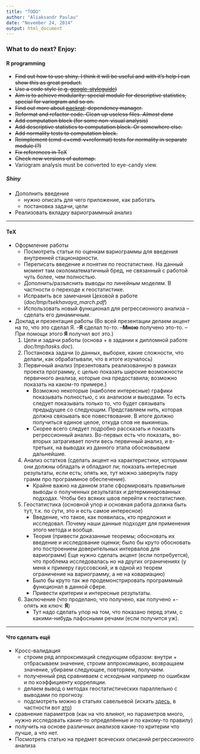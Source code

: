 ```yaml
---
title: "TODO"
author: "Aliaksandr Paulau"
date: "November 24, 2014"
output: html_document
---
```


### What to do next? Enjoy:
#### R programming
* ~~Find out how to use shiny. I think it will be useful and with it's help I can show this as great product.~~  
* ~~Use a code style (e.g. [google-styleguide](https://google-styleguide.googlecode.com/svn/trunk/Rguide.xml))~~
* ~~Aim is to achieve modularity: special module for descriptive statistics, special for variogram and so on.~~
* ~~Find out more about [packrat](http://rstudio.github.io/packrat): dependency manager.~~
* ~~Reformat and refactor code. Clean up useless files. _Almost done_~~
* ~~Add computation block (for some non-visual analysis)~~
* ~~Add descriptive statistics to computation block. Or somewhere else.~~
* ~~Add normality tests to computation block.~~
* ~~Reimplement (cmd-c+cmd-v+reformat) tests for normality in separate module (?)~~
* ~~Fix references in TeX~~
* ~~Check new versions of automap.~~
* Variogram analysis must be converted to eye-candy view.

##### Shiny
* Дополнить введение
    + нужно описать для чего приложение, как работать
    + постановка задачи, цели
* Реализовать вкладку вариограммный анализ
    
---

#### TeX
* Оформление работы
    + Посмотреть статьи по оценкам вариограммы для введения внутренней стационарности.
    + Переписать введение и понятия по геостатистике. На данный момент там околоматематичный бред, не связанный с работой чуть более, чем полностью.
    + Дополнить/разъяснить выводы по линейным моделям. В частности о переходе к геостатистике.
    + Исправить все замечания Цеховой в работе (*doc/tmp/tsekhavaya_march.pdf*)
    + Использовать новый функционал для регрессионного анализа -- сделать его динамичным.

* Доклад и презентация работы (Во всей презентации делаем акцент на то, что это сделал Я.    --__Я__ сделал то-то.    --__Мною__ получено это-то.    --При помощи этого __Я__ получил вот это.)
    1. Цели и задачи работы (основа + в задании к дипломной работе *doc/tmp/tasks.doc*).
    2. Постановка задачи (о данных, выборке, какие сложности, что делали, как обрабатывали, что в итоге изучалось)
    3. Первичный анализ (презентовать реализованную в рамках проекта программу, с целью показать широкие возможности первичного анализа, которые она предоставила; возможно показать на каком-то примере.)
        + Возможно некоторые (наиболее интересные) графики показывать полностью, с их анализом и выводами. То есть следует показывать только то, что будет связывать предыдущее со следующим. Представляем нить, которая должна связывать все повествование. В итоге должно получиться единое целое, откуда слов не выкинешь.
        + Скорее всего следует подробно рассказать и показать регрессионный анализ. Во-первых есть что показать, во-вторых затрагивает почти весь первичный анализ, и в-третьих, на выводах из данного этапа обосновываем дальнейшие.
    4. Анализ остатков (сделать акцент на характеристики, которыми они должны обладать и обладают ли; показать интересные результаты, если есть; опять же, тут можно завернуть пару грамм про программное обеспечение).
        + Крайне важно на данном этапе сформировать правильные выводы о полученных результатах и детерминированных подходах. Чтобы без всяких швов перейти к геостатистике.
    5. Геостатистика (основной упор и основная работа должна быть тут, т.к. по сути, это и есть самое интересное)
        + Введение, что такое, как появилась, кто предложил и исследовал. Почему наши данные подходят для применения этого метода и вообще.
        + Теория (привести доказанные теоремы; обосновать их введение и исследование оценки; было бы круто обосновать это построением доверительных интервалов для вариограмм) Еще нужно сделать акцент (если потребуется), что проблема исследовалась но на других ограничениях (у меня к примеру гауссовский, и в одной из теорем ограничение на вариограмму, а не на ковариацию)
        + Было бы круто так же продемонстрировать программный функционал в данной сфере.
        + Привести критерии и интересные результаты.
    6. Заключение (что проделано, что получено, как получено    +- опять же ключ: __Я__)
        + Тут надо сделать упор на том, что показано перед этим, с какими-нибудь пафосными речами (если получится уж).
 
---

#### Что сделать ещё
* Кросс-валидация
    + строим ряд аппроксимаций следующим образом: внутри    + отбрасываем значение, строим аппроксимацию, возвращаем значение, убираем следующее, повторяем, получаем.
    + полученный ряд сравниваем с исходным например по ошибкам и по коэффициенту корреляции.
    + делаем вывод о методах геостатистических параллельно с выводами по прогнозу.
    + подсмотреть можно в статьях савельевой (искать [здесь](https://sites.google.com/site/geostatistika/home/dopolnitelno/----1999), в частности вот [это](https://docs.google.com/viewer?a=v&pid=sites&srcid=ZGVmYXVsdGRvbWFpbnxnZW9zdGF0aXN0aWthfGd4OjI5YTljN2Y4MzMyNjliZGY))
* сравнение параметров (как на что влияют, но параметров много, нужно исследовать какие-то определённые и по какому-то правилу)
* получить на основе различных анализов какие-то критерии что лучше, а что нет.
* Посмотреть статью на предмет всяческих описаний регрессионного анализа
